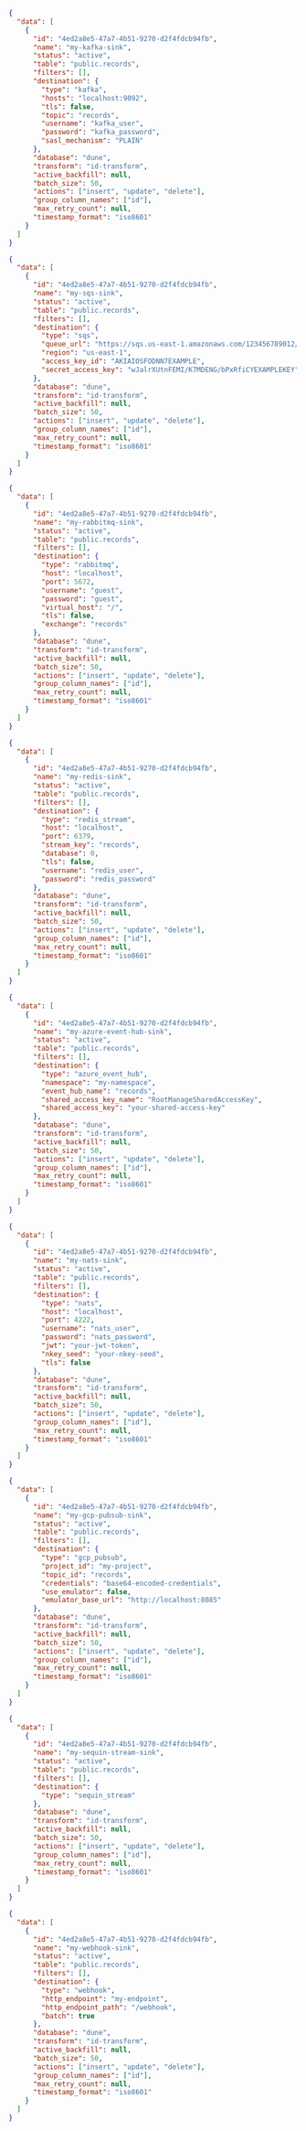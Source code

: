 <ResponseExample>

```json Kafka
{
  "data": [
    {
      "id": "4ed2a8e5-47a7-4b51-9270-d2f4fdcb94fb",
      "name": "my-kafka-sink",
      "status": "active",
      "table": "public.records",
      "filters": [],
      "destination": {
        "type": "kafka",
        "hosts": "localhost:9092",
        "tls": false,
        "topic": "records",
        "username": "kafka_user",
        "password": "kafka_password",
        "sasl_mechanism": "PLAIN"
      },
      "database": "dune",
      "transform": "id-transform",
      "active_backfill": null,
      "batch_size": 50,
      "actions": ["insert", "update", "delete"],
      "group_column_names": ["id"],
      "max_retry_count": null,
      "timestamp_format": "iso8601"
    }
  ]
}
```

```json SQS
{
  "data": [
    {
      "id": "4ed2a8e5-47a7-4b51-9270-d2f4fdcb94fb",
      "name": "my-sqs-sink",
      "status": "active",
      "table": "public.records",
      "filters": [],
      "destination": {
        "type": "sqs",
        "queue_url": "https://sqs.us-east-1.amazonaws.com/123456789012/MyQueue",
        "region": "us-east-1",
        "access_key_id": "AKIAIOSFODNN7EXAMPLE",
        "secret_access_key": "wJalrXUtnFEMI/K7MDENG/bPxRfiCYEXAMPLEKEY"
      },
      "database": "dune",
      "transform": "id-transform",
      "active_backfill": null,
      "batch_size": 50,
      "actions": ["insert", "update", "delete"],
      "group_column_names": ["id"],
      "max_retry_count": null,
      "timestamp_format": "iso8601"
    }
  ]
}
```

```json RabbitMQ
{
  "data": [
    {
      "id": "4ed2a8e5-47a7-4b51-9270-d2f4fdcb94fb",
      "name": "my-rabbitmq-sink",
      "status": "active",
      "table": "public.records",
      "filters": [],
      "destination": {
        "type": "rabbitmq",
        "host": "localhost",
        "port": 5672,
        "username": "guest",
        "password": "guest",
        "virtual_host": "/",
        "tls": false,
        "exchange": "records"
      },
      "database": "dune",
      "transform": "id-transform",
      "active_backfill": null,
      "batch_size": 50,
      "actions": ["insert", "update", "delete"],
      "group_column_names": ["id"],
      "max_retry_count": null,
      "timestamp_format": "iso8601"
    }
  ]
}
```

```json Redis
{
  "data": [
    {
      "id": "4ed2a8e5-47a7-4b51-9270-d2f4fdcb94fb",
      "name": "my-redis-sink",
      "status": "active",
      "table": "public.records",
      "filters": [],
      "destination": {
        "type": "redis_stream",
        "host": "localhost",
        "port": 6379,
        "stream_key": "records",
        "database": 0,
        "tls": false,
        "username": "redis_user",
        "password": "redis_password"
      },
      "database": "dune",
      "transform": "id-transform",
      "active_backfill": null,
      "batch_size": 50,
      "actions": ["insert", "update", "delete"],
      "group_column_names": ["id"],
      "max_retry_count": null,
      "timestamp_format": "iso8601"
    }
  ]
}
```

```json Azure Event Hub
{
  "data": [
    {
      "id": "4ed2a8e5-47a7-4b51-9270-d2f4fdcb94fb",
      "name": "my-azure-event-hub-sink",
      "status": "active",
      "table": "public.records",
      "filters": [],
      "destination": {
        "type": "azure_event_hub",
        "namespace": "my-namespace",
        "event_hub_name": "records",
        "shared_access_key_name": "RootManageSharedAccessKey",
        "shared_access_key": "your-shared-access-key"
      },
      "database": "dune",
      "transform": "id-transform",
      "active_backfill": null,
      "batch_size": 50,
      "actions": ["insert", "update", "delete"],
      "group_column_names": ["id"],
      "max_retry_count": null,
      "timestamp_format": "iso8601"
    }
  ]
}
```

```json NATS
{
  "data": [
    {
      "id": "4ed2a8e5-47a7-4b51-9270-d2f4fdcb94fb",
      "name": "my-nats-sink",
      "status": "active",
      "table": "public.records",
      "filters": [],
      "destination": {
        "type": "nats",
        "host": "localhost",
        "port": 4222,
        "username": "nats_user",
        "password": "nats_password",
        "jwt": "your-jwt-token",
        "nkey_seed": "your-nkey-seed",
        "tls": false
      },
      "database": "dune",
      "transform": "id-transform",
      "active_backfill": null,
      "batch_size": 50,
      "actions": ["insert", "update", "delete"],
      "group_column_names": ["id"],
      "max_retry_count": null,
      "timestamp_format": "iso8601"
    }
  ]
}
```

```json GCP PubSub
{
  "data": [
    {
      "id": "4ed2a8e5-47a7-4b51-9270-d2f4fdcb94fb",
      "name": "my-gcp-pubsub-sink",
      "status": "active",
      "table": "public.records",
      "filters": [],
      "destination": {
        "type": "gcp_pubsub",
        "project_id": "my-project",
        "topic_id": "records",
        "credentials": "base64-encoded-credentials",
        "use_emulator": false,
        "emulator_base_url": "http://localhost:8085"
      },
      "database": "dune",
      "transform": "id-transform",
      "active_backfill": null,
      "batch_size": 50,
      "actions": ["insert", "update", "delete"],
      "group_column_names": ["id"],
      "max_retry_count": null,
      "timestamp_format": "iso8601"
    }
  ]
}
```

```json Sequin Stream
{
  "data": [
    {
      "id": "4ed2a8e5-47a7-4b51-9270-d2f4fdcb94fb",
      "name": "my-sequin-stream-sink",
      "status": "active",
      "table": "public.records",
      "filters": [],
      "destination": {
        "type": "sequin_stream"
      },
      "database": "dune",
      "transform": "id-transform",
      "active_backfill": null,
      "batch_size": 50,
      "actions": ["insert", "update", "delete"],
      "group_column_names": ["id"],
      "max_retry_count": null,
      "timestamp_format": "iso8601"
    }
  ]
}
```

```json Webhook
{
  "data": [
    {
      "id": "4ed2a8e5-47a7-4b51-9270-d2f4fdcb94fb",
      "name": "my-webhook-sink",
      "status": "active",
      "table": "public.records",
      "filters": [],
      "destination": {
        "type": "webhook",
        "http_endpoint": "my-endpoint",
        "http_endpoint_path": "/webhook",
        "batch": true
      },
      "database": "dune",
      "transform": "id-transform",
      "active_backfill": null,
      "batch_size": 50,
      "actions": ["insert", "update", "delete"],
      "group_column_names": ["id"],
      "max_retry_count": null,
      "timestamp_format": "iso8601"
    }
  ]
}
```

</ResponseExample>
